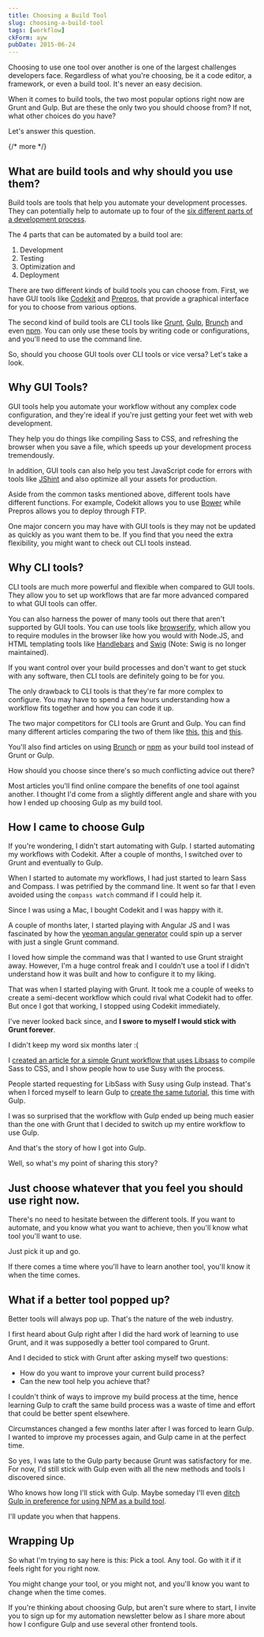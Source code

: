 ```yaml
---
title: Choosing a Build Tool
slug: choosing-a-build-tool
tags: [workflow]
ckForm: ayw
pubDate: 2015-06-24
---
```


Choosing to use one tool over another is one of the largest challenges developers face. Regardless of what you're choosing, be it a code editor, a framework, or even a build tool. It's never an easy decision.

When it comes to build tools, the two most popular options right now are Grunt and Gulp. But are these the only two you should choose from? If not, what other choices do you have?

Let's answer this question.

{/* more */}

## What are build tools and why should you use them?

Build tools are tools that help you automate your development processes. They can potentially help to automate up to four of the [six different parts of a development process](/blog/workflow-overview/).

The 4 parts that can be automated by a build tool are:

1. Development
2. Testing
3. Optimization and
4. Deployment

There are two different kinds of build tools you can choose from. First, we have GUI tools like [Codekit](https://incident57.com/codekit/) and [Prepros](https://prepros.io), that provide a graphical interface for you to choose from various options.

The second kind of build tools are CLI tools like [Grunt](http://gruntjs.com), [Gulp](http://gulpjs.com), [Brunch](http://brunch.io) and even [npm](http://npmjs.com). You can only use these tools by writing code or configurations, and you'll need to use the command line.

So, should you choose GUI tools over CLI tools or vice versa? Let's take a look.

## Why GUI Tools?

GUI tools help you automate your workflow without any complex code configuration, and they're ideal if you're just getting your feet wet with web development.

They help you do things like compiling Sass to CSS, and refreshing the browser when you save a file, which speeds up your development process tremendously.

In addition, GUI tools can also help you test JavaScript code for errors with tools like [JShint](http://jshint.com) and also optimize all your assets for production.

Aside from the common tasks mentioned above, different tools have different functions. For example, Codekit allows you to use [Bower](http://bower.io) while Prepros allows you to deploy through FTP.

One major concern you may have with GUI tools is they may not be updated as quickly as you want them to be. If you find that you need the extra flexibility, you might want to check out CLI tools instead.

## Why CLI tools?

CLI tools are much more powerful and flexible when compared to GUI tools. They allow you to set up workflows that are far more advanced compared to what GUI tools can offer.

You can also harness the power of many tools out there that aren't supported by GUI tools. You can use tools like [browserify](http://browserify.org), which allow you to require modules in the browser like how you would with Node.JS, and HTML templating tools like [Handlebars](http://handlebarsjs.com) and [Swig](https://github.com/paularmstrong/swig) (Note: Swig is no longer maintained).

If you want control over your build processes and don't want to get stuck with any software, then CLI tools are definitely going to be for you.

The only drawback to CLI tools is that they're far more complex to configure. You may have to spend a few hours understanding how a workflow fits together and how you can code it up.

The two major competitors for CLI tools are Grunt and Gulp. You can find many different articles comparing the two of them like [this](http://sixrevisions.com/web-development/grunt-vs-gulp/), [this](http://ponyfoo.com/articles/choose-grunt-gulp-or-npm) and [this](http://markdalgleish.github.io/presentation-build-wars-gulp-vs-grunt/).

You'll also find articles on using [Brunch](http://blog.jetbrains.com/webstorm/2014/06/the-brunch-build-tool/) or [npm](https://www.google.com.sg/search?client=safari&rls=en&q=brunch+vs+gulp&ie=UTF-8&oe=UTF-8&gfe_rd=cr&ei=MzqKVc2wBsbLugSuiIHQAQ) as your build tool instead of Grunt or Gulp.

How should you choose since there's so much conflicting advice out there?

Most articles you'll find online compare the benefits of one tool against another. I thought I'd come from a slightly different angle and share with you how I ended up choosing Gulp as my build tool.

## How I came to choose Gulp

If you're wondering, I didn't start automating with Gulp. I started automating my workflows with Codekit. After a couple of months, I switched over to Grunt and eventually to Gulp.

When I started to automate my workflows, I had just started to learn Sass and Compass. I was petrified by the command line. It went so far that I even avoided using the `compass watch` command if I could help it.

Since I was using a Mac, I bought Codekit and I was happy with it.

A couple of months later, I started playing with Angular JS and I was fascinated by how the [yeoman angular generator](https://github.com/yeoman/generator-angular) could spin up a server with just a single Grunt command.

I loved how simple the command was that I wanted to use Grunt straight away. However, I'm a huge control freak and I couldn't use a tool if I didn't understand how it was built and how to configure it to my liking.

That was when I started playing with Grunt. It took me a couple of weeks to create a semi-decent workflow which could rival what Codekit had to offer. But once I got that working, I stopped using Codekit immediately.

I've never looked back since, and **I swore to myself I would stick with Grunt forever**.

I didn't keep my word six months later :(

I [created an article for a simple Grunt workflow that uses Libsass](/blog/grunt-sass-with-susy/) to compile Sass to CSS, and I show people how to use Susy with the process.

People started requesting for LibSass with Susy using Gulp instead. That's when I forced myself to learn Gulp to [create the same tutorial](/blog/gulp-libsass-with-susy/), this time with Gulp.

I was so surprised that the workflow with Gulp ended up being much easier than the one with Grunt that I decided to switch up my entire workflow to use Gulp.

And that's the story of how I got into Gulp.

Well, so what's my point of sharing this story?

## Just choose whatever that you feel you should use right now.

There's no need to hesitate between the different tools. If you want to automate, and you know what you want to achieve, then you'll know what tool you'll want to use.

Just pick it up and go.

If there comes a time where you'll have to learn another tool, you'll know it when the time comes.

## What if a better tool popped up?

Better tools will always pop up. That's the nature of the web industry.

I first heard about Gulp right after I did the hard work of learning to use Grunt, and it was supposedly a better tool compared to Grunt.

And I decided to stick with Grunt after asking myself two questions:

- How do you want to improve your current build process?
- Can the new tool help you achieve that?

I couldn't think of ways to improve my build process at the time, hence learning Gulp to craft the same build process was a waste of time and effort that could be better spent elsewhere.

Circumstances changed a few months later after I was forced to learn Gulp. I wanted to improve my processes again, and Gulp came in at the perfect time.

So yes, I was late to the Gulp party because Grunt was satisfactory for me. For now, I'd still stick with Gulp even with all the new methods and tools I discovered since.

Who knows how long I'll stick with Gulp. Maybe someday I'll even [ditch Gulp in preference for using NPM as a build tool](http://blog.keithcirkel.co.uk/how-to-use-npm-as-a-build-tool/).

I'll update you when that happens.

## Wrapping Up

So what I'm trying to say here is this: Pick a tool. Any tool. Go with it if it feels right for you right now.

You might change your tool, or you might not, and you'll know you want to change when the time comes.

If you're thinking about choosing Gulp, but aren't sure where to start, I invite you to sign up for my automation newsletter below as I share more about how I configure Gulp and use several other frontend tools.
